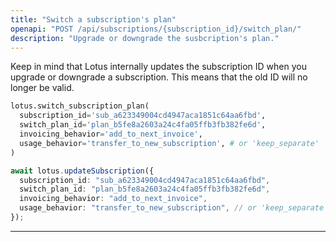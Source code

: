 ```yaml
---
title: "Switch a subscription's plan"
openapi: "POST /api/subscriptions/{subscription_id}/switch_plan/"
description: "Upgrade or downgrade the susbcription's plan."
---
```


Keep in mind that Lotus internally updates the subscription ID when you upgrade or downgrade a subscription. This means that the old ID will no longer be valid.

<CodeGroup>

```py Python
lotus.switch_subscription_plan(
  subscription_id='sub_a623349004cd4947aca1851c64aa6fbd',
  switch_plan_id='plan_b5fe8a2603a24c4fa05ffb3fb382fe6d',
  invoicing_behavior='add_to_next_invoice',
  usage_behavior='transfer_to_new_subscription', # or 'keep_separate'
)
```

```ts Typescript
await lotus.updateSubscription({
  subscription_id: "sub_a623349004cd4947aca1851c64aa6fbd",
  switch_plan_id: "plan_b5fe8a2603a24c4fa05ffb3fb382fe6d",
  invoicing_behavior: "add_to_next_invoice",
  usage_behavior: "transfer_to_new_subscription", // or 'keep_separate'
});
```

</CodeGroup>

---
